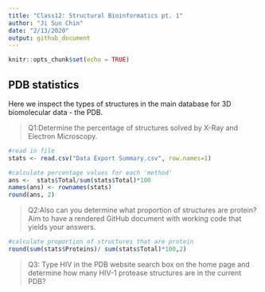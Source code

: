 ```yaml
---
title: "Class12: Structural Bioinformatics pt. 1"
author: "Ji Sun Chin"
date: "2/13/2020"
output: github_document
---
```


```r
knitr::opts_chunk$set(echo = TRUE)
```

## PDB statistics

Here we inspect the types of structures in the main database for 3D biomolecular data - the PDB.

>Q1:Determine the percentage of structures solved by X-Ray and Electron Microscopy. 

```r
#read in file
stats <- read.csv("Data Export Summary.csv", row.names=1)

#calculate percentage values for each 'method'
ans <-  stats$Total/sum(stats$Total)*100
names(ans) <- rownames(stats)
round(ans, 2)

```


>Q2:Also can you determine what proportion of structures are protein? Aim to have a rendered GitHub document with working code that yields your answers.

```r
#calculate proportion of structures that are protein
round(sum(stats$Proteins)/ sum(stats$Total)*100,2)

```

>Q3: Type HIV in the PDB website search box on the home page and determine how many HIV-1 protease structures are in the current PDB?
